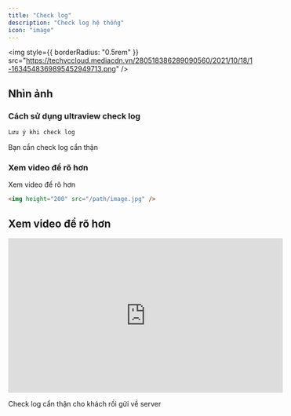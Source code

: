```yaml
---
title: "Check log"
description: "Check log hệ thống"
icon: "image"
---
```


<img
    style={{ borderRadius: "0.5rem" }}
    src="https://techvccloud.mediacdn.vn/280518386289090560/2021/10/18/1-1634548369895452949713.png"
/>

## Nhìn ảnh

### Cách sử dụng ultraview check log

```md
Lưu ý khi check log
```

Bạn cần check log cẩn thận

### Xem video để rõ hơn

Xem video để rõ hơn

```html
<img height="200" src="/path/image.jpg" />
```

## Xem video để rõ hơn

<iframe
    width="560"
    height="315"
    src="https://www.youtube.com/embed/6uP_f_z3CbM?si=vyfLzXBtFJLlIIPL"
    title="YouTube video player"
    frameBorder="0"
    allow="accelerometer; autoplay; clipboard-write; encrypted-media; gyroscope; picture-in-picture"
    allowFullScreen
    style={{ width: "100%", borderRadius: "0.5rem" }}
></iframe>

<br />

<Tip>

Check log cẩn thận cho khách rồi gửi về server

</Tip>
